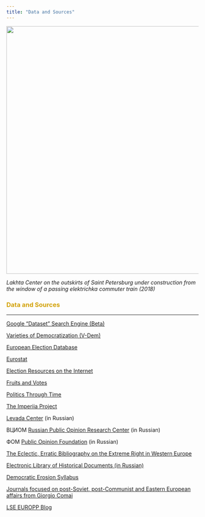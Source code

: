 ```yaml
---
title: "Data and Sources"
---
```


<img align="center" src="images/laxta.jpg" width = "650">

*Lakhta Center on the outskirts of Saint Petersburg under construction from the window of a passing elektrichka commuter train (2018)*

<font color="#d2a107"><h3>Data and Sources</h3></font>

---

[Google "Dataset" Search Engine (Beta)](https://toolbox.google.com/datasetsearch)

[Varieties of Democratization (V-Dem)](https://www.v-dem.net/en/)

[European Election Database](http://www.nsd.uib.no/european_election_database/about/)

[Eurostat](http://ec.europa.eu/eurostat/data/database)

[Election Resources on the Internet](http://electionresources.org)

[Fruits and Votes](https://fruitsandvotes.wordpress.com)

[Politics Through Time](https://historicalelections.fas.harvard.edu)

[The Imperiia Project](https://scholar.harvard.edu/koneill/imperiia-project)

[Levada Center](http://www.levada.ru/) (in Russian)

ВЦИОМ [Russian Public Opinion Research Center](https://wciom.ru/) (in Russian)

ФОМ [Public Opinion Foundation](https://bd.fom.ru/) (in Russian)

[The Eclectic, Erratic Bibliography on the Extreme Right in Western Europe](http://www.kai-arzheimer.com/extreme-right-western-europe-bibliography)

[Electronic Library of Historical Documents (in Russian)](http://docs.historyrussia.org/ru/nodes/1-glavnaya)

[Democratic Erosion Syllabus](http://democratic-erosion.com/syllabus/)

[Journals focused on post-Soviet, post-Communist and Eastern European affairs from Giorgio Comai](https://giorgiocomai.eu/2015/09/25/journals-post-soviet-and-eastern-european-affairs/)

[LSE EUROPP Blog](http://blogs.lse.ac.uk/europpblog/)
